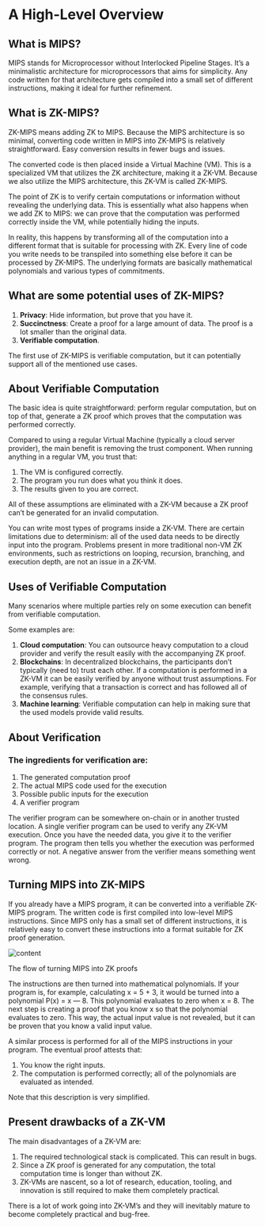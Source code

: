
# A High-Level Overview

## What is MIPS?

MIPS stands for Microprocessor without Interlocked Pipeline Stages. It’s a minimalistic architecture for microprocessors that aims for simplicity. Any code written for that architecture gets compiled into a small set of different instructions, making it ideal for further refinement.

## What is ZK-MIPS?

ZK-MIPS means adding ZK to MIPS. Because the MIPS architecture is so minimal, converting code written in MIPS into ZK-MIPS is relatively straightforward. Easy conversion results in fewer bugs and issues.

The converted code is then placed inside a Virtual Machine (VM). This is a specialized VM that utilizes the ZK architecture, making it a ZK-VM. Because we also utilize the MIPS architecture, this ZK-VM is called ZK-MIPS.

The point of ZK is to verify certain computations or information without revealing the underlying data. This is essentially what also happens when we add ZK to MIPS: we can prove that the computation was performed correctly inside the VM, while potentially hiding the inputs.

In reality, this happens by transforming all of the computation into a different format that is suitable for processing with ZK. Every line of code you write needs to be transpiled into something else before it can be processed by ZK-MIPS. The underlying formats are basically mathematical polynomials and various types of commitments.

## What are some potential uses of ZK-MIPS?

1. **Privacy**: Hide information, but prove that you have it.
2. **Succinctness**: Create a proof for a large amount of data. The proof is a lot smaller than the original data.
3. **Verifiable computation**.

The first use of ZK-MIPS is verifiable computation, but it can potentially support all of the mentioned use cases.

## About Verifiable Computation

The basic idea is quite straightforward: perform regular computation, but on top of that, generate a ZK proof which proves that the computation was performed correctly.

Compared to using a regular Virtual Machine (typically a cloud server provider), the main benefit is removing the trust component. When running anything in a regular VM, you trust that:

1. The VM is configured correctly.
2. The program you run does what you think it does.
3. The results given to you are correct.

All of these assumptions are eliminated with a ZK-VM because a ZK proof can’t be generated for an invalid computation.

You can write most types of programs inside a ZK-VM. There are certain limitations due to determinism: all of the used data needs to be directly input into the program. Problems present in more traditional non-VM ZK environments, such as restrictions on looping, recursion, branching, and execution depth, are not an issue in a ZK-VM.

## Uses of Verifiable Computation

Many scenarios where multiple parties rely on some execution can benefit from verifiable computation.

Some examples are:

1. **Cloud computation**: You can outsource heavy computation to a cloud provider and verify the result easily with the accompanying ZK proof.
2. **Blockchains**: In decentralized blockchains, the participants don’t typically (need to) trust each other. If a computation is performed in a ZK-VM it can be easily verified by anyone without trust assumptions. For example, verifying that a transaction is correct and has followed all of the consensus rules.
3. **Machine learning**: Verifiable computation can help in making sure that the used models provide valid results.

## About Verification

### The ingredients for verification are:

1. The generated computation proof
2. The actual MIPS code used for the execution
3. Possible public inputs for the execution
4. A verifier program

The verifier program can be somewhere on-chain or in another trusted location. A single verifier program can be used to verify any ZK-VM execution. Once you have the needed data, you give it to the verifier program. The program then tells you whether the execution was performed correctly or not. A negative answer from the verifier means something went wrong.

## Turning MIPS into ZK-MIPS

If you already have a MIPS program, it can be converted into a verifiable ZK-MIPS program. The written code is first compiled into low-level MIPS instructions. Since MIPS only has a small set of different instructions, it is relatively easy to convert these instructions into a format suitable for ZK proof generation.

<Image width={1080} height={1080}
    className="object-cover w-full max-w-sm"
    src="/assets/combine1.png"
    alt="content"
    layout="intrinsic"
/>

The flow of turning MIPS into ZK proofs

The instructions are then turned into mathematical polynomials. If your program is, for example, calculating x = 5 + 3, it would be turned into a polynomial P(x) = x — 8. This polynomial evaluates to zero when x = 8. The next step is creating a proof that you know x so that the polynomial evaluates to zero. This way, the actual input value is not revealed, but it can be proven that you know a valid input value.

A similar process is performed for all of the MIPS instructions in your program. The eventual proof attests that:

1. You know the right inputs.
2. The computation is performed correctly; all of the polynomials are evaluated as intended.

Note that this description is very simplified.

## Present drawbacks of a ZK-VM

The main disadvantages of a ZK-VM are:

1. The required technological stack is complicated. This can result in bugs.
2. Since a ZK proof is generated for any computation, the total computation time is longer than without ZK.
3. ZK-VMs are nascent, so a lot of research, education, tooling, and innovation is still required to make them completely practical.

There is a lot of work going into ZK-VM’s and they will inevitably mature to become completely practical and bug-free.